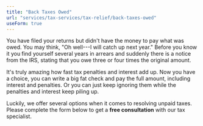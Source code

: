```yaml
---
title: "Back Taxes Owed"
url: "services/tax-services/tax-relief/back-taxes-owed"
useForm: true
---
```


You have filed your returns but didn't have the money to pay what was owed. You may think, "Oh well---I will catch up next year." Before you know it you find yourself several years in arrears and suddenly there is a notice from the IRS, stating that you owe three or four times the original amount.

It's truly amazing how fast tax penalties and interest add up. Now you have a choice, you can write a big fat check and pay the full amount, including interest and penalties. Or you can just keep ignoring them while the penalties and interest keep piling up.

Luckily, we offer several options when it comes to resolving unpaid taxes. Please complete the form below to get a **free consultation** with our tax specialist.
